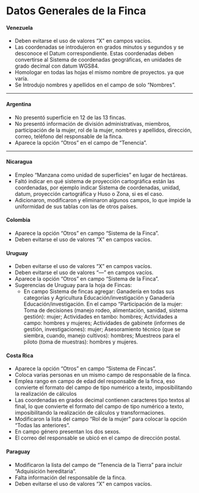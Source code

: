 # Datos Generales de la Finca

#### Venezuela {-}
* Deben evitarse el uso de valores “X” en campos vacíos.
* Las coordenadas se introdujeron en grados minutos y segundos y se desconoce el Datum correspondiente. Estas coordenadas deben convertirse al Sistema de coordenadas geográficas, en unidades de grado decimal con datum WGS84.
* Homologar en todas las hojas el mismo nombre de proyectos. ya que varía.
* Se Introdujo nombres y apellidos en el campo de solo “Nombres”.

---

#### Argentina {-}
* No presentó superficie en 12 de las 13 fincas.
* No presentó información de división administrativas, miembros, participación de la mujer, rol de la mujer, nombres y apellidos, dirección, correo, teléfono del responsable de la finca.
* Aparece la opción “Otros” en el campo de “Tenencia”.

---

#### Nicaragua {-}
* Empleo “Manzana como unidad de superficies” en lugar de hectáreas.
* Faltó indicar en qué sistema de proyección cartográfica están las coordenadas, por ejemplo indicar Sistema de coordenadas, unidad, datum, proyección cartográfica y Huso o Zona, si es el caso.
* Adicionaron, modificaron y eliminaron algunos campos, lo que impide la uniformidad de sus tablas con las de otros países.

#### Colombia {-}
* Aparece la opción “Otros” en campo “Sistema de la Finca”.
* Deben evitarse el uso de valores “X” en campos vacíos.

#### Uruguay {-}
* Deben evitarse el uso de valores “X” en campos vacíos.
* Deben evitarse el uso de valores “---” en campos vacíos.
* Aparece la opción “Otros” en campo “Sistema de la Finca”.
* Sugerencias de Uruguay para la hoja de Fincas:
  * En campo Sistema de fincas agregar: Ganadería en todas sus categorías y Agricultura Educación/investigación y Ganadería Educación/investigación.
En el campo “Participación de la mujer: Toma de decisiones (manejo rodeo, alimentación, sanidad, sistema gestión): mujer; Actividades en tambo: hombres; Actividades a campo: hombres y mujeres; Actividades de gabinete (informes de gestión, investigaciones): mujer; Asesoramiento técnico (que se siembra, cuando, manejo cultivos): hombres; Muestreos para el piloto (toma de muestras): hombres y mujeres.

#### Costa Rica {-}
* Aparece la opción “Otros” en campo “Sistema de Fincas”.
* Coloca varias personas en un mismo campo de responsable de la finca.
* Emplea rango en campo de edad del responsable de la finca, eso convierte el formato del campo de tipo numérico a texto, imposibilitando la realización de cálculos
* Las coordenadas en grados decimal contienen caracteres tipo textos al final, lo que convierte el formato del campo de tipo numérico a texto, imposibilitando la realización de cálculos y transformaciones.
* Modificaron la lista del campo “Rol de la mujer” para colocar la opción “Todas las anteriores”.
* En campo género presentan los dos sexos.
* El correo del responsable se ubicó en el campo de dirección postal.

#### Paraguay {-}
* Modificaron la lista del campo de “Tenencia de la Tierra” para incluir “Adquisición hereditaria”.
* Falta información del responsable de la finca.
* Deben evitarse el uso de valores “X” en campos vacíos.
